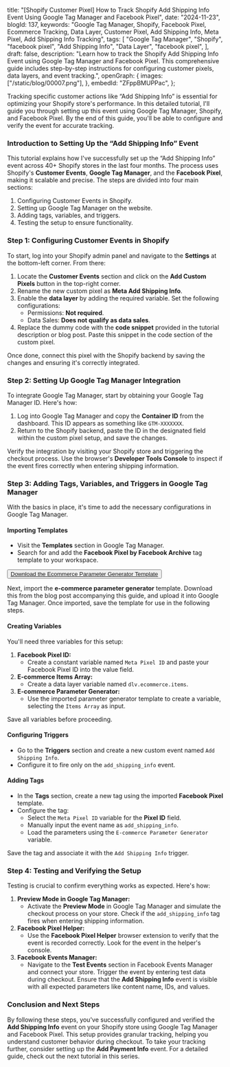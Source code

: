   title:
    "[Shopify Customer Pixel] How to Track Shopify Add Shipping Info Event Using Google Tag Manager and Facebook Pixel",
  date: "2024-11-23",
  blogId: 137,
  keywords:
    "Google Tag Manager, Shopify, Facebook Pixel, Ecommerce Tracking, Data Layer, Customer Pixel, Add Shipping Info, Meta Pixel, Add Shipping Info Tracking",
  tags: [
    "Google Tag Manager",
    "Shopify",
    "facebook pixel",
    "Add Shipping Info",
    "Data Layer",
    "facebook pixel",
  ],
  draft: false,
  description:
    "Learn how to track the Shopify Add Shipping Info Event using Google Tag Manager and Facebook Pixel. This comprehensive guide includes step-by-step instructions for configuring customer pixels, data layers, and event tracking.",
  openGraph: {
    images: ["/static/blog/00007.png"],
  },
  embedId: "ZFppBMUPPac",
};

Tracking specific customer actions like “Add Shipping Info” is essential for optimizing your Shopify store's performance. In this detailed tutorial, I'll guide you through setting up this event using Google Tag Manager, Shopify, and Facebook Pixel. By the end of this guide, you'll be able to configure and verify the event for accurate tracking.

### Introduction to Setting Up the “Add Shipping Info” Event

This tutorial explains how I've successfully set up the “Add Shipping Info” event across 40+ Shopify stores in the last four months. The process uses Shopify's **Customer Events**, **Google Tag Manager**, and the **Facebook Pixel**, making it scalable and precise. The steps are divided into four main sections:

1. Configuring Customer Events in Shopify.
2. Setting up Google Tag Manager on the website.
3. Adding tags, variables, and triggers.
4. Testing the setup to ensure functionality.

### Step 1: Configuring Customer Events in Shopify

To start, log into your Shopify admin panel and navigate to the **Settings** at the bottom-left corner. From there:

1. Locate the **Customer Events** section and click on the **Add Custom Pixels** button in the top-right corner.
2. Rename the new custom pixel as **Meta Add Shipping Info**.
3. Enable the **data layer** by adding the required variable. Set the following configurations:
   - Permissions: **Not required**.
   - Data Sales: **Does not qualify as data sales**.
4. Replace the dummy code with the **code snippet** provided in the tutorial description or blog post. Paste this snippet in the code section of the custom pixel.

<DataLayerCodeBlock fileName="add_shipping_info.js" />

Once done, connect this pixel with the Shopify backend by saving the changes and ensuring it's correctly integrated.

### Step 2: Setting Up Google Tag Manager Integration

To integrate Google Tag Manager, start by obtaining your Google Tag Manager ID. Here's how:

1. Log into Google Tag Manager and copy the **Container ID** from the dashboard. This ID appears as something like `GTM-XXXXXXX`.
2. Return to the Shopify backend, paste the ID in the designated field within the custom pixel setup, and save the changes.

Verify the integration by visiting your Shopify store and triggering the checkout process. Use the browser's **Developer Tools Console** to inspect if the event fires correctly when entering shipping information.

### Step 3: Adding Tags, Variables, and Triggers in Google Tag Manager

With the basics in place, it's time to add the necessary configurations in Google Tag Manager.

#### Importing Templates

- Visit the **Templates** section in Google Tag Manager.
- Search for and add the **Facebook Pixel by Facebook Archive** tag template to your workspace.

<AuthenticatedLayout>
  <Button className="p-6">
    <a href="/static/templates/Ecommerce-Parameter-Generator.tpl" download>
      Download the Ecommerce Parameter Generator Template
    </a>
  </Button>
</AuthenticatedLayout>

Next, import the **e-commerce parameter generator** template. Download this from the blog post accompanying this guide, and upload it into Google Tag Manager. Once imported, save the template for use in the following steps.

#### Creating Variables

You'll need three variables for this setup:

1. **Facebook Pixel ID:**
   - Create a constant variable named `Meta Pixel ID` and paste your Facebook Pixel ID into the value field.
2. **E-commerce Items Array:**
   - Create a data layer variable named `dlv.ecommerce.items`.
3. **E-commerce Parameter Generator:**
   - Use the imported parameter generator template to create a variable, selecting the `Items Array` as input.

Save all variables before proceeding.

#### Configuring Triggers

- Go to the **Triggers** section and create a new custom event named `Add Shipping Info`.
- Configure it to fire only on the `add_shipping_info` event.

#### Adding Tags

- In the **Tags** section, create a new tag using the imported **Facebook Pixel** template.
- Configure the tag:
  - Select the `Meta Pixel ID` variable for the **Pixel ID** field.
  - Manually input the event name as `add_shipping_info`.
  - Load the parameters using the `E-commerce Parameter Generator` variable.

Save the tag and associate it with the `Add Shipping Info` trigger.

### Step 4: Testing and Verifying the Setup

Testing is crucial to confirm everything works as expected. Here's how:

1. **Preview Mode in Google Tag Manager:**
   - Activate the **Preview Mode** in Google Tag Manager and simulate the checkout process on your store. Check if the `add_shipping_info` tag fires when entering shipping information.
2. **Facebook Pixel Helper:**
   - Use the **Facebook Pixel Helper** browser extension to verify that the event is recorded correctly. Look for the event in the helper's console.
3. **Facebook Events Manager:**
   - Navigate to the **Test Events** section in Facebook Events Manager and connect your store. Trigger the event by entering test data during checkout. Ensure that the **Add Shipping Info** event is visible with all expected parameters like content name, IDs, and values.

### Conclusion and Next Steps

By following these steps, you've successfully configured and verified the **Add Shipping Info** event on your Shopify store using Google Tag Manager and Facebook Pixel. This setup provides granular tracking, helping you understand customer behavior during checkout. To take your tracking further, consider setting up the **Add Payment Info** event. For a detailed guide, check out the next tutorial in this series.
